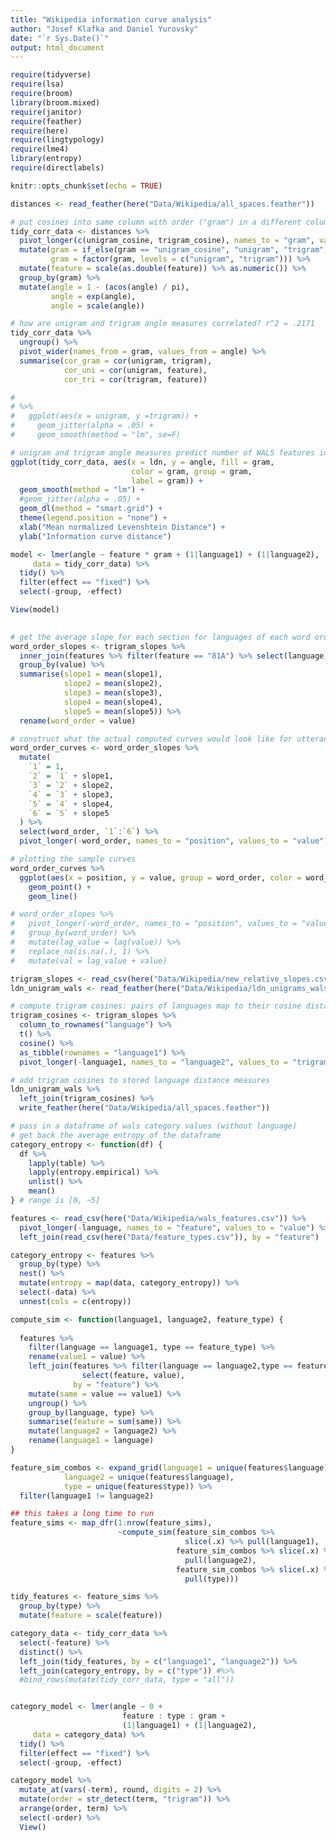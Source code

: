 ```yaml
---
title: "Wikipedia information curve analysis"
author: "Josef Klafka and Daniel Yurovsky"
date: "`r Sys.Date()`"
output: html_document
---
```


```r
require(tidyverse)
require(lsa)
require(broom)
library(broom.mixed)
require(janitor)
require(feather)
require(here)
require(lingtypology)
require(lme4)
library(entropy)
require(directlabels)

knitr::opts_chunk$set(echo = TRUE)
```

```r
distances <- read_feather(here("Data/Wikipedia/all_spaces.feather"))

```

```r
# put cosines into same column with order ("gram") in a different column
tidy_corr_data <- distances %>%
  pivot_longer(c(unigram_cosine, trigram_cosine), names_to = "gram", values_to = "angle") %>%
  mutate(gram = if_else(gram == "unigram_cosine", "unigram", "trigram"),
         gram = factor(gram, levels = c("unigram", "trigram"))) %>%
  mutate(feature = scale(as.double(feature)) %>% as.numeric()) %>%
  group_by(gram) %>%
  mutate(angle = 1 - (acos(angle) / pi),
         angle = exp(angle),
         angle = scale(angle))

# how are unigram and trigram angle measures correlated? r^2 = .2171
tidy_corr_data %>% 
  ungroup() %>% 
  pivot_wider(names_from = gram, values_from = angle) %>%
  summarise(cor_gram = cor(unigram, trigram),
            cor_uni = cor(unigram, feature),
            cor_tri = cor(trigram, feature))

# 
# %>% 
#   ggplot(aes(x = unigram, y =trigram)) + 
#     geom_jitter(alpha = .05) + 
#     geom_smooth(method = "lm", se=F)

# unigram and trigram angle measures predict number of WALS features in common (small r^2)
ggplot(tidy_corr_data, aes(x = ldn, y = angle, fill = gram,
                           color = gram, group = gram,
                           label = gram)) + 
  geom_smooth(method = "lm") +
  #geom_jitter(alpha = .05) +
  geom_dl(method = "smart.grid") + 
  theme(legend.position = "none") + 
  xlab("Mean normalized Levenshtein Distance") + 
  ylab("Information curve distance")

model <- lmer(angle ~ feature * gram + (1|language1) + (1|language2),
     data = tidy_corr_data) %>%
  tidy() %>%
  filter(effect == "fixed") %>%
  select(-group, -effect)

View(model)
  
```

```r
# get the average slope for each section for languages of each word order
word_order_slopes <- trigram_slopes %>% 
  inner_join(features %>% filter(feature == "81A") %>% select(language, value)) %>%
  group_by(value) %>%
  summarise(slope1 = mean(slope1), 
            slope2 = mean(slope2), 
            slope3 = mean(slope3), 
            slope4 = mean(slope4), 
            slope5 = mean(slope5)) %>%
  rename(word_order = value)

# construct what the actual computed curves would look like for utterances of length 8
word_order_curves <- word_order_slopes %>% 
  mutate(
    `1` = 1, 
    `2` = `1` + slope1,
    `3` = `2` + slope2,
    `4` = `3` + slope3,
    `5` = `4` + slope4,
    `6` = `5` + slope5
  ) %>%
  select(word_order, `1`:`6`) %>%
  pivot_longer(-word_order, names_to = "position", values_to = "value")

# plotting the sample curves
word_order_curves %>% 
  ggplot(aes(x = position, y = value, group = word_order, color = word_order)) + 
    geom_point() + 
    geom_line()

# word_order_slopes %>%
#   pivot_longer(-word_order, names_to = "position", values_to = "value") %>%
#   group_by(word_order) %>%
#   mutate(lag_value = lag(value)) %>%
#   replace_na(is.na(.), 1) %>% 
#   mutate(val = lag_value + value)
```

```r
trigram_slopes <- read_csv(here("Data/Wikipedia/new_relative_slopes.csv"))
ldn_unigram_wals <- read_feather(here("Data/Wikipedia/ldn_unigrams_wals_pairs.feather"))

# compute trigram cosines: pairs of languages map to their cosine distances
trigram_cosines <- trigram_slopes %>%
  column_to_rownames("language") %>%
  t() %>%
  cosine() %>%
  as_tibble(rownames = "language1") %>%
  pivot_longer(-language1, names_to = "language2", values_to = "trigram_cosine")

# add trigram cosines to stored language distance measures
ldn_unigram_wals %>% 
  left_join(trigram_cosines) %>%
  write_feather(here("Data/Wikipedia/all_spaces.feather"))
```

```r
# pass in a dataframe of wals category values (without language)
# get back the average entropy of the dataframe
category_entropy <- function(df) {
  df %>%
    lapply(table) %>%
    lapply(entropy.empirical) %>%
    unlist() %>%
    mean()
} # range is [0, ~5]

features <- read_csv(here("Data/Wikipedia/wals_features.csv")) %>%
  pivot_longer(-language, names_to = "feature", values_to = "value") %>%
  left_join(read_csv(here("Data/feature_types.csv")), by = "feature")

category_entropy <- features %>%
  group_by(type) %>%
  nest() %>%
  mutate(entropy = map(data, category_entropy)) %>%
  select(-data) %>%
  unnest(cols = c(entropy))
```


```r
compute_sim <- function(language1, language2, feature_type) {
  
  features %>%
    filter(language == language1, type == feature_type) %>%
    rename(value1 = value) %>% 
    left_join(features %>% filter(language == language2,type == feature_type) %>%
                select(feature, value), 
              by = "feature") %>%
    mutate(same = value == value1) %>%
    ungroup() %>%
    group_by(language, type) %>%
    summarise(feature = sum(same)) %>%
    mutate(language2 = language2) %>%
    rename(language1 = language)
}

feature_sim_combos <- expand_grid(language1 = unique(features$language),
            language2 = unique(features$language),
            type = unique(features$type)) %>%
  filter(language1 != language2)

## this takes a long time to run
feature_sims <- map_dfr(1:nrow(feature_sims), 
                        ~compute_sim(feature_sim_combos %>% 
                                       slice(.x) %>% pull(language1),
                                     feature_sim_combos %>% slice(.x) %>% 
                                       pull(language2),
                                     feature_sim_combos %>% slice(.x) %>% 
                                       pull(type)))

tidy_features <- feature_sims %>%
  group_by(type) %>%
  mutate(feature = scale(feature)) 

category_data <- tidy_corr_data %>%
  select(-feature) %>%
  distinct() %>%
  left_join(tidy_features, by = c("language1", "language2")) %>%
  left_join(category_entropy, by = c("type")) #%>%
  #bind_rows(mutate(tidy_corr_data, type = "all"))


category_model <- lmer(angle ~ 0 + 
                         feature : type : gram + 
                         (1|language1) + (1|language2), 
     data = category_data) %>%
  tidy() %>%
  filter(effect == "fixed") %>%
  select(-group, -effect) 

category_model %>%
  mutate_at(vars(-term), round, digits = 2) %>%
  mutate(order = str_detect(term, "trigram")) %>%
  arrange(order, term) %>%
  select(-order) %>%
  View()


````
